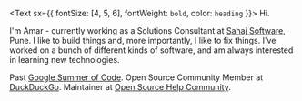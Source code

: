 <Text sx={{ fontSize: [4, 5, 6], fontWeight: `bold`, color: `heading` }}>
    Hi.
</Text>

I'm Amar - currently working as a Solutions Consultant at <a href="http://sahaj.ai" target="_blank">Sahaj Software</a>, Pune.
I like to build things and, more importantly, I like to fix things. I've worked on a bunch of different kinds of software, and am always interested in learning new technologies.

Past <a href="https://summerofcode.withgoogle.com/" target="_blank">Google Summer of Code</a>.
Open Source Community Member at <a href="https://duckduckgo.com/" target="_blank">DuckDuckGo</a>.
Maintainer at <a href="https://github.com/OpenSourceHelpCommunity" target="_blank">Open Source Help Community</a>.
